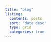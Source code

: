 ```yaml
---
title: "blog"
listing:
  contents: posts
  sort: "date desc"
  type: grid
  categories: true
---
```



